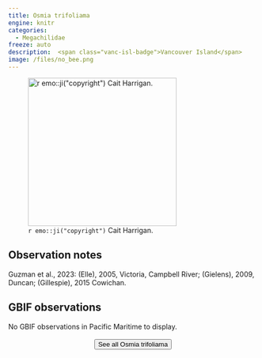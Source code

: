 ```yaml
---
title: Osmia trifoliama
engine: knitr
categories:
  - Megachilidae
freeze: auto
description:  <span class="vanc-isl-badge">Vancouver Island</span>
image: /files/no_bee.png
---
```

![`r emo::ji("copyright")` Cait Harrigan.](/files/no_bee.png){height=300}

## Observation notes  
Guzman et al., 2023: (Elle), 2005, <span class="hl-place-name">Victoria</span>, Campbell River; (Gielens), 2009, <span class="hl-place-name">Duncan</span>; (Gillespie), 2015 <span class="hl-place-name">Cowichan</span>.

## GBIF observations  
No GBIF observations in Pacific Maritime to display.
<br><br>
<center>


<a href="NA"><button type="button" class="btn btn-secondary">See all Osmia trifoliama <i class="fa-solid fa-arrow-up-right-from-square"></i> </button></a>
</center>
